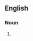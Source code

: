 ==English==

===Noun===
{{head|en|noun form|head=[[pace]] [[car]]s}}

# {{plural of|pace car|lang=en}}